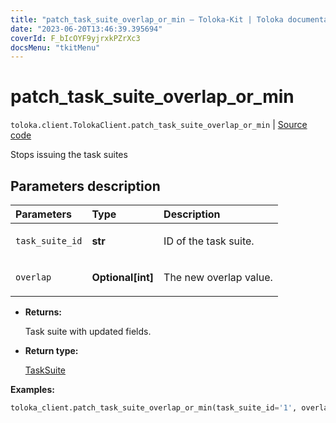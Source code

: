 ```yaml
---
title: "patch_task_suite_overlap_or_min — Toloka-Kit | Toloka documentation"
date: "2023-06-20T13:46:39.395694"
coverId: F_bIcOYF9yjrxkPZrXc3
docsMenu: "tkitMenu"
---
```


# patch_task_suite_overlap_or_min

`toloka.client.TolokaClient.patch_task_suite_overlap_or_min` | [Source code](https://github.com/Toloka/toloka-kit/blob/v1.2.0/src/client/__init__.py#L2799)

Stops issuing the task suites

## Parameters description

| Parameters | Type | Description |
| :----------| :----| :-----------|
`task_suite_id`|**str**|<p>ID of the task suite.</p>
`overlap`|**Optional\[int\]**|<p>The new overlap value.</p>

* **Returns:**

  Task suite with updated fields.

* **Return type:**

  [TaskSuite](/docs/toloka-kit/reference/toloka.client.task_suite.TaskSuite)

**Examples:**

```python
toloka_client.patch_task_suite_overlap_or_min(task_suite_id='1', overlap=100)
```